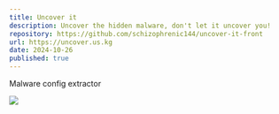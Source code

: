 ```yaml
---
title: Uncover it
description: Uncover the hidden malware, don't let it uncover you!
repository: https://github.com/schizophrenic144/uncover-it-front
url: https://uncover.us.kg
date: 2024-10-26
published: true
---
```


Malware config extractor

[![](https://github.com/WarFiN123/warfin.us.kg/blob/d23d0902d89cccc9457a54cdca496039b024e8bd/content/projects/Uncover%20it/https___uncover.us.kg.png?raw=true)](https://uncover.us.kg)